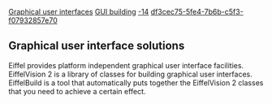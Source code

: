 [[Property:title|Graphical user interfaces]]
[[Property:link_title|GUI building]]
[[Property:weight|-14]]
[[Property:uuid|df3cec75-5fe4-7b6b-c5f3-f07932857e70]]
== Graphical user interface solutions ==

Eiffel provides platform independent graphical user interface facilities. EiffelVision 2 is a library of classes for building graphical user interfaces. EiffelBuild is a tool that automatically puts together the EiffelVision 2 classes that you need to achieve a certain effect.

